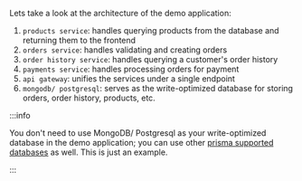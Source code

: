 Lets take a look at the architecture of the demo application:

1. `products service`: handles querying products from the database and returning them to the frontend
1. `orders service`: handles validating and creating orders
1. `order history service`: handles querying a customer's order history
1. `payments service`: handles processing orders for payment
1. `api gateway`: unifies the services under a single endpoint
1. `mongodb/ postgresql`: serves as the write-optimized database for storing orders, order history, products, etc.

:::info

You don't need to use MongoDB/ Postgresql as your write-optimized database in the demo application; you can use other <u>[prisma supported databases](https://www.prisma.io/docs/reference/database-reference/supported-databases)</u> as well. This is just an example.

:::
